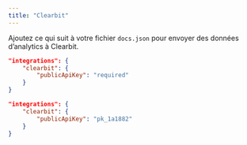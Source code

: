 ```yaml
---
title: "Clearbit"
---
```


Ajoutez ce qui suit à votre fichier `docs.json` pour envoyer des données d’analytics à Clearbit.

<CodeGroup>

```json Options d'analytics dans docs.json
"integrations": {
    "clearbit": {
        "publicApiKey": "required"
    }
}
```

```json Exemple
"integrations": {
    "clearbit": {
        "publicApiKey": "pk_1a1882"
    }
}
```

</CodeGroup>
